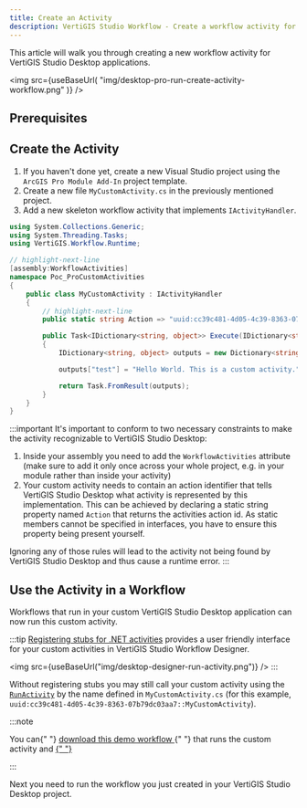 ```yaml
---
title: Create an Activity
description: VertiGIS Studio Workflow - Create a workflow activity for desktop applications
---
```



This article will walk you through creating a new workflow activity for VertiGIS Studio Desktop applications.

<img
    src={useBaseUrl(
        "img/desktop-pro-run-create-activity-workflow.png"
    )}
/>

## Prerequisites

<DesktopPrereqs />

## Create the Activity

1. If you haven't done yet, create a new Visual Studio project using the `ArcGIS Pro Module Add-In` project template.
2. Create a new file `MyCustomActivity.cs` in the previously mentioned project.
3. Add a new skeleton workflow activity that implements `IActivityHandler`.

```cs title="MyCustomActivity.cs"
using System.Collections.Generic;
using System.Threading.Tasks;
using VertiGIS.Workflow.Runtime;

// highlight-next-line
[assembly:WorkflowActivities]
namespace Poc_ProCustomActivities
{
    public class MyCustomActivity : IActivityHandler
    {
        // highlight-next-line
        public static string Action => "uuid:cc39c481-4d05-4c39-8363-07b79dc03aa7::MyCustomActivity";

        public Task<IDictionary<string, object>> Execute(IDictionary<string, object> inputs, IActivityContext context)
        {
            IDictionary<string, object> outputs = new Dictionary<string, object>();

            outputs["test"] = "Hello World. This is a custom activity.";

            return Task.FromResult(outputs);
        }
    }
}
```

:::important
It's important to conform to two necessary constraints to make the activity recognizable to VertiGIS Studio Desktop:

1.  Inside your assembly you need to add the `WorkflowActivities` attribute (make sure to add it only once across your whole project, e.g. in your module rather than inside your activity)
2.  Your custom activity needs to contain an action identifier that tells VertiGIS Studio Desktop what activity is represented by this implementation. This can be achieved by declaring a static string property named `Action` that returns the activities action id. As static members cannot be specified in interfaces, you have to ensure this property being present yourself.

Ignoring any of those rules will lead to the activity not being found by VertiGIS Studio Desktop and thus cause a runtime error.
:::

## Use the Activity in a Workflow

Workflows that run in your custom VertiGIS Studio Desktop application can now run this custom activity.

:::tip
[Registering stubs for .NET activities](sdk-net-register-activities.mdx) provides a user friendly interface for your custom activities in VertiGIS Studio Workflow Designer.

<img src={useBaseUrl("img/desktop-designer-run-activity.png")} />
:::

Without registering stubs you may still call your custom activity using the [`RunActivity`](https://docs.vertigisstudio.com/workflow/latest/help/Default.htm#wf5/help/activities/run-activity.htm%3FTocPath%3DActivities%7CActivity%2520Reference%7C_____167) by the name defined in `MyCustomActivity.cs` (for this example, `uuid:cc39c481-4d05-4c39-8363-07b79dc03aa7::MyCustomActivity`).

:::note

<p>
    You can{" "}
    <a
        href={useBaseUrl("workflows/desktop-create-activity.json")}
        download="custom-activity-workflow.json"
        target="_blank"
    >
        download this demo workflow
    </a>{" "}
    that runs the custom activity and
    <a
        href="https://docs.vertigisstudio.com/workflow/latest/help/Default.htm#wf5/help/import-export-workflows.htm"
        target="_blank"
    >
        {" "}
    </a>
</p>
:::

Next you need to run the workflow you just created in your VertiGIS Studio Desktop project.

<WorkflowUrlSnippet />
